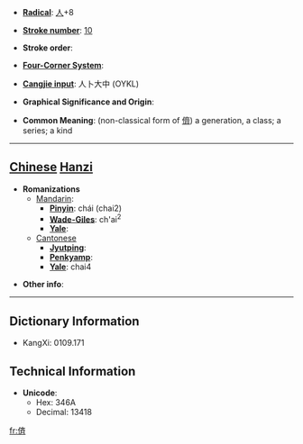 * '''[[Wiktionary:Chinese radical index| Radical]]''': [[Wiktionary:Chinese radical index 人|人]]+8

* '''[[Wiktionary:Chinese total strokes index|Stroke number]]''': [[Wiktionary:Chinese total strokes index 10|10]]

* '''Stroke order''': 

* '''[[Wiktionary:Chinese four corner index|Four-Corner System]]''': 

* '''[[Wiktionary:Chinese Cangjie index|Cangjie input]]''': 人卜大中 (OYKL)

* '''Graphical Significance and Origin''': 

* '''Common Meaning''': (non-classical form of [[儕]]) a generation, a class; a series; a kind

----

== [[Chinese]] [[Hanzi]] ==

* '''Romanizations'''
** [[Mandarin]]:
*** '''[[Pinyin]]''': chái (chai2)
*** '''[[Wade-Giles]]''': ch'ai<sup>2</sup>
*** '''[[Yale]]''': 
**[[Cantonese]]
***'''[[Jyutping]]''':
***'''[[Penkyamp]]''': 
***'''[[Yale]]''': chai4

* '''Other info''': 

----

== Dictionary Information ==

* KangXi: 0109.171

== Technical Information ==

* '''Unicode''':
** Hex: 346A
** Decimal: 13418

[[fr:㑪]]